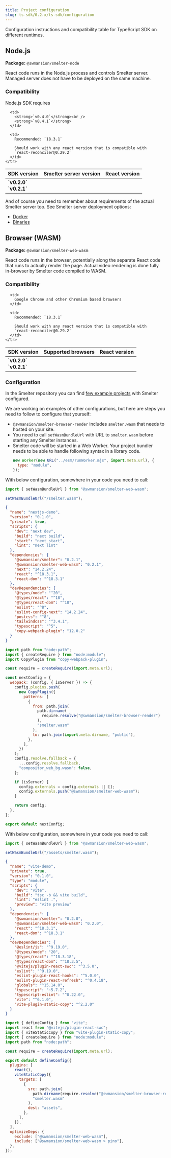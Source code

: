 ```yaml
---
title: Project configuration
slug: ts-sdk/0.2.x/ts-sdk/configuration
---
```



Configuration instructions and compatibility table for TypeScript SDK
on different runtimes.

## Node.js

**Package:** `@swmansion/smelter-node`

React code runs in the Node.js process and controls Smelter server.
Managed server does not have to be deployed on the same machine.

### Compatibility

Node.js SDK requires

<table>
  <thead>
    <tr>
      <th>SDK version</th>
      <th>Smelter server version</th>
      <th>React version</th>
    </tr>
  </thead>

  <tbody>
    <tr>
      <td>
        <strong>`v0.2.0`</strong><br />
        <strong>`v0.2.1`</strong>
      </td>

      <td>
        <strong>`v0.4.0`</strong><br />
        <strong>`v0.4.1`</strong>
      </td>

      <td>
        Recommended: `18.3.1`

        Should work with any react version that is compatible with
        `react-reconciler@0.29.2`
      </td>
    </tr>
  </tbody>
</table>

And of course you need to remember about requirements of the actual Smelter server too. See
Smelter server deployment options:

* [Docker](/deployment/variants/docker/)
* [Binaries](/deployment/variants/binaries/)

## Browser (WASM)

**Package:** `@swmansion/smelter-web-wasm`

React code runs in the browser, potentially along the separate React
code that runs to actually render the page. Actual video rendering
is done fully in-browser by Smelter code compiled to WASM.

### Compatibility

<table>
  <thead>
    <tr>
      <th>SDK version</th>
      <th>Supported browsers</th>
      <th>React version</th>
    </tr>
  </thead>

  <tbody>
    <tr>
      <td>
        <strong>`v0.2.0`</strong><br />
        <strong>`v0.2.1`</strong>
      </td>

      <td>
        Google Chrome and other Chromium based browsers
      </td>

      <td>
        Recommended: `18.3.1`

        Should work with any react version that is compatible with
        `react-reconciler@0.29.2`
      </td>
    </tr>
  </tbody>
</table>

### Configuration

In the Smelter repository you can find [few example projects](https://github.com/software-mansion/smelter/tree/master/demos) with Smelter configured.

We are working on examples of other configurations, but here are steps you need to follow
to configure that yourself:

* `@swmansion/smelter-browser-render` includes `smelter.wasm` that needs to hosted on your site.
* You need to call `setWasmBundleUrl` with URL to `smelter.wasm` before starting any Smelter instances.
* Smelter code will be started in a Web Worker. Your project bundler needs to be able to handle following
  syntax in a library code.
  ```js
  new Worker(new URL("../esm/runWorker.mjs", import.meta.url), {
    type: "module",
  });
  ```

<CollapsibleDetails summaryTitle="Configuring Next.js project">
  With below configuration, somewhere in your code you need to call:

  ```ts
  import { setWasmBundleUrl } from "@swmansion/smelter-web-wasm";

  setWasmBundleUrl("/smelter.wasm");
  ```

  ```json title="package.json" ins={12-13, 15-16, 27} collapse={2-10, 19-25}
  {
    "name": "nextjs-demo",
    "version": "0.1.0",
    "private": true,
    "scripts": {
      "dev": "next dev",
      "build": "next build",
      "start": "next start",
      "lint": "next lint"
    },
    "dependencies": {
      "@swmansion/smelter": "0.2.1",
      "@swmansion/smelter-web-wasm": "0.2.1",
      "next": "14.2.24",
      "react": "^18.3.1",
      "react-dom": "^18.3.1"
    },
    "devDependencies": {
      "@types/node": "^20",
      "@types/react": "^18",
      "@types/react-dom": "^18",
      "eslint": "^8",
      "eslint-config-next": "14.2.24",
      "postcss": "^8",
      "tailwindcss": "^3.4.1",
      "typescript": "^5",
      "copy-webpack-plugin": "12.0.2"
    }
  }
  ```

  ```js title="next.config.mjs"
  import path from "node:path";
  import { createRequire } from "node:module";
  import CopyPlugin from "copy-webpack-plugin";

  const require = createRequire(import.meta.url);

  const nextConfig = {
    webpack: (config, { isServer }) => {
      config.plugins.push(
        new CopyPlugin({
          patterns: [
            {
              from: path.join(
                path.dirname(
                  require.resolve("@swmansion/smelter-browser-render")
                ),
                "smelter.wasm"
              ),
              to: path.join(import.meta.dirname, "public"),
            },
          ],
        })
      );
      config.resolve.fallback = {
        ...config.resolve.fallback,
        "compositor_web_bg.wasm": false,
      };

      if (isServer) {
        config.externals = config.externals || [];
        config.externals.push("@swmansion/smelter-web-wasm");
      }

      return config;
    },
  };

  export default nextConfig;
  ```
</CollapsibleDetails>

<CollapsibleDetails summaryTitle="Configuring Vite projects">
  With below configuration, somewhere in your code you need to call:

  ```ts
  import { setWasmBundleUrl } from "@swmansion/smelter-web-wasm";

  setWasmBundleUrl("/assets/smelter.wasm");
  ```

  ```json title="package.json" ins={13-16, 31} collapse={2-11, 19-29}
  {
    "name": "vite-demo",
    "private": true,
    "version": "0.1.0",
    "type": "module",
    "scripts": {
      "dev": "vite",
      "build": "tsc -b && vite build",
      "lint": "eslint .",
      "preview": "vite preview"
    },
    "dependencies": {
      "@swmansion/smelter": "0.2.0",
      "@swmansion/smelter-web-wasm": "0.2.0",
      "react": "^18.3.1",
      "react-dom": "^18.3.1"
    },
    "devDependencies": {
      "@eslint/js": "^9.19.0",
      "@types/node": "20",
      "@types/react": "^18.3.18",
      "@types/react-dom": "^18.3.5",
      "@vitejs/plugin-react-swc": "^3.5.0",
      "eslint": "^9.19.0",
      "eslint-plugin-react-hooks": "^5.0.0",
      "eslint-plugin-react-refresh": "^0.4.18",
      "globals": "^15.14.0",
      "typescript": "~5.7.2",
      "typescript-eslint": "^8.22.0",
      "vite": "^6.1.0",
      "vite-plugin-static-copy": "^2.2.0"
    }
  }
  ```

  ```js title="vite.config.ts"
  import { defineConfig } from "vite";
  import react from "@vitejs/plugin-react-swc";
  import { viteStaticCopy } from "vite-plugin-static-copy";
  import { createRequire } from "node:module";
  import path from "node:path";

  const require = createRequire(import.meta.url);

  export default defineConfig({
    plugins: [
      react(),
      viteStaticCopy({
        targets: [
          {
            src: path.join(
              path.dirname(require.resolve("@swmansion/smelter-browser-render")),
              "smelter.wasm"
            ),
            dest: "assets",
          },
        ],
      }),
    ],
    optimizeDeps: {
      exclude: ["@swmansion/smelter-web-wasm"],
      include: ["@swmansion/smelter-web-wasm > pino"],
    },
  });
  ```
</CollapsibleDetails>
